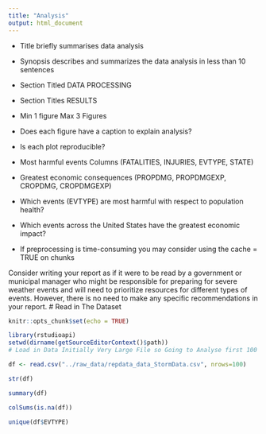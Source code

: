 ```yaml
---
title: "Analysis"
output: html_document
---
```



- Title briefly summarises data analysis
- Synopsis describes and summarizes the data analysis in less than 10 sentences

- Section Titled DATA PROCESSING

- Section Titles RESULTS

- Min 1 figure Max 3 Figures
- Does each figure have a caption to explain analysis?
- Is each plot reproducible?

- Most harmful events Columns (FATALITIES, INJURIES, EVTYPE, STATE)
- Greatest economic consequences (PROPDMG, PROPDMGEXP, CROPDMG, CROPDMGEXP)

- Which events (EVTYPE) are most harmful with respect to population health?
- Which events across the United States have the greatest economic impact?


- If preprocessing is time-consuming you may consider using the cache = TRUE on chunks

Consider writing your report as if it were to be read by a government or municipal manager who might be responsible for preparing for severe weather events and will need to prioritize resources for different types of events. However, there is no need to make any specific recommendations in your report.
# Read in The Dataset

```r
knitr::opts_chunk$set(echo = TRUE)

library(rstudioapi)
setwd(dirname(getSourceEditorContext()$path))
# Load in Data Initially Very Large File so Going to Analyse first 100 Rows

df <- read.csv("../raw_data/repdata_data_StormData.csv", nrows=100)

str(df)
```
```r
summary(df)
```
```r
colSums(is.na(df))
```
```r
unique(df$EVTYPE)
```


